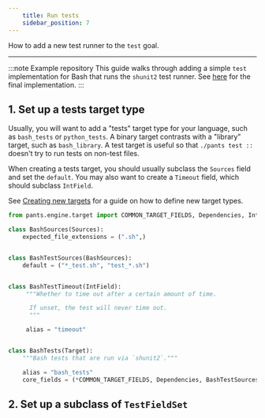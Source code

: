 ```yaml
---
    title: Run tests
    sidebar_position: 7
---
```


How to add a new test runner to the `test` goal.

---

:::note Example repository
This guide walks through adding a simple `test` implementation for Bash that runs the `shunit2` test runner. See [here](https://github.com/pantsbuild/example-plugin/blob/main/pants-plugins/examples/bash/shunit2_test_runner.py) for the final implementation.
:::

## 1. Set up a tests target type

Usually, you will want to add a "tests" target type for your language, such as `bash_tests` or `python_tests`. A binary target contrasts with a "library" target, such as `bash_library`. A test target is useful so that `./pants test ::` doesn't try to run tests on non-test files.

When creating a tests target, you should usually subclass the `Sources` field and set the `default`. You may also want to create a `Timeout` field, which should subclass `IntField`.

See [Creating new targets](../the-target-api/creating-new-targets.mdx) for a guide on how to define new target types.

```python
from pants.engine.target import COMMON_TARGET_FIELDS, Dependencies, IntField, Sources, Target

class BashSources(Sources):
    expected_file_extensions = (".sh",)


class BashTestSources(BashSources):
    default = ("*_test.sh", "test_*.sh")


class BashTestTimeout(IntField):
     """Whether to time out after a certain amount of time.

      If unset, the test will never time out.
      """

     alias = "timeout"


class BashTests(Target):
    """Bash tests that are run via `shunit2`."""

    alias = "bash_tests"
    core_fields = (*COMMON_TARGET_FIELDS, Dependencies, BashTestSources, BashTestTimeout)

```

## 2. Set up a subclass of `TestFieldSet`
